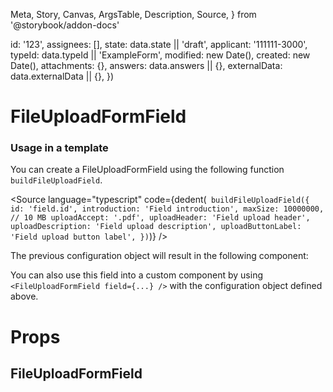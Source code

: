   Meta,
  Story,
  Canvas,
  ArgsTable,
  Description,
  Source,
} from '@storybook/addon-docs'


  id: '123',
  assignees: [],
  state: data.state || 'draft',
  applicant: '111111-3000',
  typeId: data.typeId || 'ExampleForm',
  modified: new Date(),
  created: new Date(),
  attachments: {},
  answers: data.answers || {},
  externalData: data.externalData || {},
})

<Meta
  title="Application System/FileUploadFormField"
  component={FileUploadFormField}
/>

# FileUploadFormField

### Usage in a template

You can create a FileUploadFormField using the following function `buildFileUploadField`.

<Source
  language="typescript"
  code={dedent(`
    buildFileUploadField({
      id: 'field.id',
      introduction: 'Field introduction',
      maxSize: 10000000, // 10 MB
      uploadAccept: '.pdf',
      uploadHeader: 'Field upload header',
      uploadDescription: 'Field upload description',
      uploadButtonLabel: 'Field upload button label',
    })`)}
/>

The previous configuration object will result in the following component:

<Canvas>
  <Story name="Default">
    <FileUploadFormField
      application={createMockApplication()}
      field={{
        id: 'field.id',
        introduction: 'Field introduction',
        maxSize: 10000000, // 10 MB
        uploadAccept: '.pdf',
        uploadHeader: 'Field upload header',
        uploadDescription: 'Field upload description',
        uploadButtonLabel: 'Field upload button label',
      }}
    />
  </Story>
</Canvas>

You can also use this field into a custom component by using `<FileUploadFormField field={...} />` with the configuration object defined above.

# Props

## FileUploadFormField

<ArgsTable of={FileUploadFormField} />
